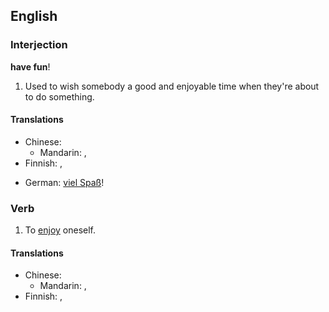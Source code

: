 ==English==

===Interjection===
'''have fun'''!

# Used to wish somebody a good and enjoyable time when they're about to do something.

====Translations====
{{trans-top|{{top}}}}
* Chinese:
** Mandarin: {{t|zh|祝你玩得開心|sc=Hani}}, {{t|zh|祝你玩得开心|tr=zhù nǐ wán de kāixīn|sc=Hani}}
* Finnish: {{t-|fi|pidä hauskaa|s}}, {{t-|fi|pitäkää hauskaa|p}}
{{trans-mid}}{{mid}}
* German: [[viel Spaß]]!
{{trans-bottom}}{{bottom}}

===Verb===
{{en-verb|has fun|having fun|had fun|had fun}}

# To [[enjoy]] oneself.

====Translations====
{{trans-top|{{top}}}}
* Chinese:
** Mandarin: {{t|zh|玩得開心|sc=Hani}}, {{t|zh|玩得开心|tr=wán de kāixīn|sc=Hani}}
* Finnish: {{t-|fi|pitää hauskaa}}, {{t+|fi|huvitella}}
{{trans-mid}}{{mid}}
{{trans-bottom}}{{bottom}}